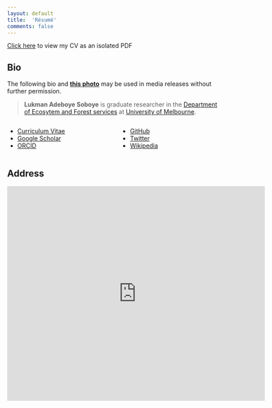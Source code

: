 ```yaml
---
layout: default
title:  'Résumé'
comments: false
---
```


<p class="lead"><a href="cv.pdf">Click here</a> to view my CV as an isolated PDF</p></p><object data="CV.pdf" type="application/pdf" width="100%" height="800px">
</p>


## Bio

The following bio and [**this photo**](../me.jpg) may be used in media releases without further permission.

>**Lukman Adeboye Soboye** is graduate researcher in the [Department of Ecosytem and Forest services](https://ecosystemforest.unimelb.edu.au/research) at [University of Melbourne](https://www.unimelb.edu.au/).

:::: {.columns}

::: {.column width="30%"}

<ul class="fa-ul">
  <li><a href=""><i class="fa-li fa-regular fa-file-pdf"></i>Curriculum Vitae</a></li>
  <li><a href=""><i class="fa-li ai ai-google-scholar" style="padding-top:4px;"></i>Google Scholar</a></li>
  <li><a href=""><i class="fa-li ai ai-orcid" style="padding-top:4px;"></i>ORCID</a></li>
</ul>

:::

::: {.column width="30%"}
<ul class="fa-ul">
  <li><a href=""><i class="fa-li fa-brands fa-github"></i>GitHub</a></li>
  <li><a href=""><i class="fa-li fa-brands fa-twitter"></i>Twitter</a></li>
  <li><a href=""><i class="fa-li fa-brands fa-wikipedia-w"></i>Wikipedia</a></li>
</ul>

:::

::::

## Address

<!-- **Mail:** [Department of Econometrics & Business Statistics](https://monash.edu/business/ebs), [Monash University](https://monash.edu/), Clayton VIC 3800, Australia. -->

<!-- **Office:** Room 355, 29 Ancora Imparo Way, Clayton campus, [Monash University](https://monash.edu/), VIC 3800, Australia. -->

<div class="mapouter"><div class="gmap_canvas"><iframe width="600" height="500" id="gmap_canvas" src="https://maps.google.com/maps?q=39%20lonsdale%20street&t=&z=13&ie=UTF8&iwloc=&output=embed" frameborder="0" scrolling="no" marginheight="0" marginwidth="0"></iframe><a href="https://putlocker-is.org">putlocker</a><br><style>.mapouter{position:relative;text-align:right;height:500px;width:600px;}</style><a href="https://www.embedgooglemap.net">google map in website</a><style>.gmap_canvas {overflow:hidden;background:none!important;height:500px;width:600px;}</style></div></div>
